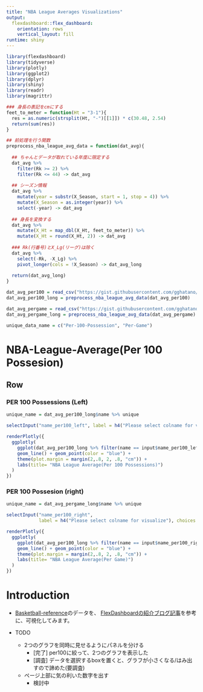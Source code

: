 ```yaml
---
title: "NBA League Averages Visualizations"
output: 
  flexdashboard::flex_dashboard:
    orientation: rows
    vertical_layout: fill
runtime: shiny
---
```


```r
library(flexdashboard)
library(tidyverse)
library(plotly)
library(ggplot2)
library(dplyr)
library(shiny)
library(readr)
library(magrittr)

### 身長の表記をcmにする
feet_to_meter = function(Ht = "3-1"){
  res = as.numeric(strsplit(Ht, "-")[[1]]) * c(30.48, 2.54)
  return(sum(res))
}

## 前処理を行う関数
preprocess_nba_league_avg_data = function(dat_avg){
  
  ## ちゃんとデータが取れている年度に限定する
  dat_avg %>% 
    filter(Rk >= 2) %>% 
    filter(Rk <= 44) -> dat_avg
  
  ## シーズン情報
  dat_avg %>% 
    mutate(year = substr(X_Season, start = 1, stop = 4)) %>% 
    mutate(X_Season = as.integer(year)) %>%
    select(-year) -> dat_avg
  
  ## 身長を変換する
  dat_avg %>% 
    mutate(X_Ht = map_dbl(X_Ht, feet_to_meter)) %>% 
    mutate(X_Ht = round(X_Ht, 2)) -> dat_avg
  
  ### Rk(行番号)とX_Lg(リーグ)は除く
  dat_avg %>% 
    select(-Rk, -X_Lg) %>%
    pivot_longer(cols = !X_Season) -> dat_avg_long
  
  return(dat_avg_long)
}

dat_avg_per100 = read_csv("https://gist.githubusercontent.com/gghatano/5a250d08983d38ae34131e8d85524f7f/raw/42c305fb14ea967e556fc98f93f427a2099db3c9/NBA_LEAGUE_AVERAGE_PER_100_POSESSIONS.csv")
dat_avg_per100_long = preprocess_nba_league_avg_data(dat_avg_per100)

dat_avg_pergame = read_csv("https://gist.githubusercontent.com/gghatano/5a250d08983d38ae34131e8d85524f7f/raw/42c305fb14ea967e556fc98f93f427a2099db3c9/NBA_LEAGUE_AVERAGE_PER_GAME.csv")
dat_avg_pergame_long = preprocess_nba_league_avg_data(dat_avg_pergame)

unique_data_name = c("Per-100-Possession", "Per-Game")

```



NBA-League-Average(Per 100 Possesion) {data-icon="fa-globe"}
===============================================

Row {data-width=150}
-----------------------------------------------------------------------

### PER 100 Possessions (Left)
```r
unique_name = dat_avg_per100_long$name %>% unique

selectInput("name_per100_left", label = h4("Please select colname for visualize"), choices = unique_name)

renderPlotly({
  ggplotly(
    ggplot(dat_avg_per100_long %>% filter(name == input$name_per100_left), aes(x = X_Season, y = value)) +
    geom_line() + geom_point(color = "blue") + 
    theme(plot.margin = margin(2,.8, 2, .8, "cm")) + 
    labs(title= "NBA League Average(Per 100 Possessions)")
  )
})
```

### PER 100 Possesion (right)
```r

unique_name = dat_avg_pergame_long$name %>% unique

selectInput("name_per100_right", 
            label = h4("Please select colname for visualize"), choices = unique_name)

renderPlotly({
  ggplotly(
    ggplot(dat_avg_per100_long %>% filter(name == input$name_per100_right), aes(x = X_Season, y = value)) +
    geom_line() + geom_point(color = "blue") + 
    theme(plot.margin = margin(2,.8, 2, .8, "cm")) + 
    labs(title= "NBA League Average(Per Game)")
  )
})

```

Introduction {data-icon="fa-globe"}
===============================================

- [Basketball-reference](https://www.basketball-reference.com/leagues/NBA_stats_totals.html)のデータを、
[FlexDashboardの紹介ブログ記事](https://medium.com/@kar.prattusha/flex-dashboard-with-shiny-components-in-r-1229f3a3fa8a)を参考に、可視化してみます。

- TODO
  - 2つのグラフを同時に見せるようにパネルを分ける
    - [完了] per100に絞って、2つのグラフを表示した
    - [調査] データを選択するboxを置くと、グラフが小さくなる/はみ出すので諦めた(要調査)
  - ページ上部に気の利いた数字を出す
    - 検討中


